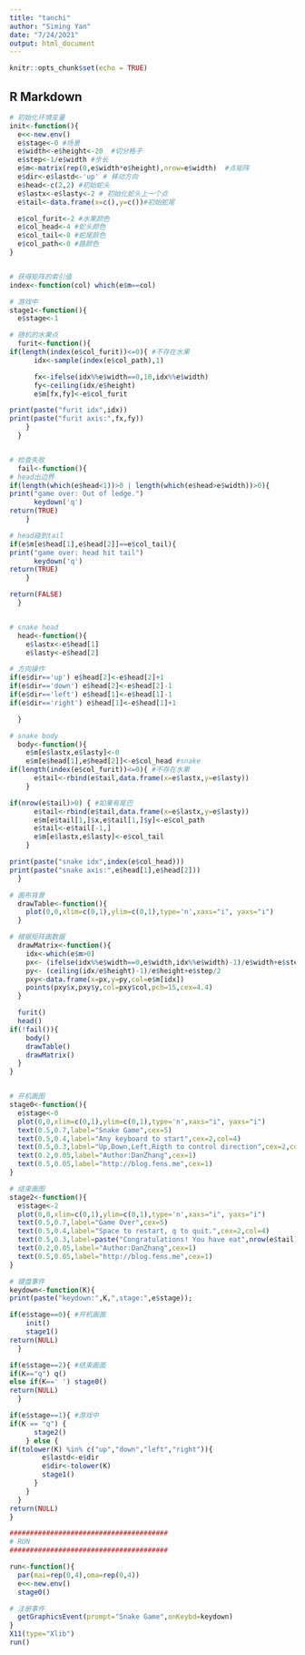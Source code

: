 ```yaml
---
title: "tanchi"
author: "Siming Yan"
date: "7/24/2021"
output: html_document
---
```


```r
knitr::opts_chunk$set(echo = TRUE)
```

## R Markdown
```r
# 初始化环境变量
init<-function(){
  e<<-new.env()
  e$stage<-0 #场景
  e$width<-e$height<-20  #切分格子
  e$step<-1/e$width #步长
  e$m<-matrix(rep(0,e$width*e$height),nrow=e$width)  #点矩阵
  e$dir<-e$lastd<-'up' # 移动方向
  e$head<-c(2,2) #初始蛇头
  e$lastx<-e$lasty<-2 # 初始化蛇头上一个点
  e$tail<-data.frame(x=c(),y=c())#初始蛇尾

  e$col_furit<-2 #水果颜色
  e$col_head<-4 #蛇头颜色
  e$col_tail<-8 #蛇尾颜色
  e$col_path<-0 #路颜色
}


# 获得矩阵的索引值
index<-function(col) which(e$m==col)

# 游戏中
stage1<-function(){
  e$stage<-1

# 随机的水果点
  furit<-function(){
if(length(index(e$col_furit))<=0){ #不存在水果
      idx<-sample(index(e$col_path),1)

      fx<-ifelse(idx%%e$width==0,10,idx%%e$width)
      fy<-ceiling(idx/e$height)
      e$m[fx,fy]<-e$col_furit

print(paste("furit idx",idx))
print(paste("furit axis:",fx,fy))
    }
  }


# 检查失败
  fail<-function(){
# head出边界
if(length(which(e$head<1))>0 | length(which(e$head>e$width))>0){
print("game over: Out of ledge.")
      keydown('q')
return(TRUE)
    }

# head碰到tail
if(e$m[e$head[1],e$head[2]]==e$col_tail){
print("game over: head hit tail")
      keydown('q')
return(TRUE)
    }

return(FALSE)
  }


# snake head
  head<-function(){
    e$lastx<-e$head[1]
    e$lasty<-e$head[2]

# 方向操作
if(e$dir=='up') e$head[2]<-e$head[2]+1
if(e$dir=='down') e$head[2]<-e$head[2]-1
if(e$dir=='left') e$head[1]<-e$head[1]-1
if(e$dir=='right') e$head[1]<-e$head[1]+1

  }

# snake body
  body<-function(){
    e$m[e$lastx,e$lasty]<-0
    e$m[e$head[1],e$head[2]]<-e$col_head #snake
if(length(index(e$col_furit))<=0){ #不存在水果
      e$tail<-rbind(e$tail,data.frame(x=e$lastx,y=e$lasty))
    }

if(nrow(e$tail)>0) { #如果有尾巴
      e$tail<-rbind(e$tail,data.frame(x=e$lastx,y=e$lasty))
      e$m[e$tail[1,]$x,e$tail[1,]$y]<-e$col_path
      e$tail<-e$tail[-1,]
      e$m[e$lastx,e$lasty]<-e$col_tail
    }

print(paste("snake idx",index(e$col_head)))
print(paste("snake axis:",e$head[1],e$head[2]))
  }

# 画布背景
  drawTable<-function(){
    plot(0,0,xlim=c(0,1),ylim=c(0,1),type='n',xaxs="i", yaxs="i")
  }

# 根据矩阵画数据
  drawMatrix<-function(){
    idx<-which(e$m>0)
    px<- (ifelse(idx%%e$width==0,e$width,idx%%e$width)-1)/e$width+e$step/2
    py<- (ceiling(idx/e$height)-1)/e$height+e$step/2
    pxy<-data.frame(x=px,y=py,col=e$m[idx])
    points(pxy$x,pxy$y,col=pxy$col,pch=15,cex=4.4)
  }

  furit()
  head()
if(!fail()){
    body()
    drawTable()
    drawMatrix()  
  }
}


# 开机画图
stage0<-function(){
  e$stage<-0
  plot(0,0,xlim=c(0,1),ylim=c(0,1),type='n',xaxs="i", yaxs="i")
  text(0.5,0.7,label="Snake Game",cex=5)
  text(0.5,0.4,label="Any keyboard to start",cex=2,col=4)
  text(0.5,0.3,label="Up,Down,Left,Rigth to control direction",cex=2,col=2)
  text(0.2,0.05,label="Author:DanZhang",cex=1)
  text(0.5,0.05,label="http://blog.fens.me",cex=1)
}

# 结束画图
stage2<-function(){
  e$stage<-2
  plot(0,0,xlim=c(0,1),ylim=c(0,1),type='n',xaxs="i", yaxs="i")
  text(0.5,0.7,label="Game Over",cex=5)
  text(0.5,0.4,label="Space to restart, q to quit.",cex=2,col=4)
  text(0.5,0.3,label=paste("Congratulations! You have eat",nrow(e$tail),"fruits!"),cex=2,col=2)
  text(0.2,0.05,label="Author:DanZhang",cex=1)
  text(0.5,0.05,label="http://blog.fens.me",cex=1)
}

# 键盘事件
keydown<-function(K){
print(paste("keydown:",K,",stage:",e$stage));

if(e$stage==0){ #开机画面
    init()
    stage1()
return(NULL)
  }  

if(e$stage==2){ #结束画面
if(K=="q") q()
else if(K==' ') stage0()  
return(NULL)
  } 

if(e$stage==1){ #游戏中
if(K == "q") {
      stage2()
    } else {
if(tolower(K) %in% c("up","down","left","right")){
        e$lastd<-e$dir
        e$dir<-tolower(K)
        stage1()  
      }
    }
  }
return(NULL)
}

#######################################
# RUN  
#######################################  

run<-function(){
  par(mai=rep(0,4),oma=rep(0,4))
  e<<-new.env()
  stage0()

# 注册事件
  getGraphicsEvent(prompt="Snake Game",onKeybd=keydown)
}
X11(type="Xlib")
run()
```

